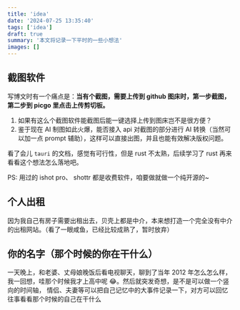 ```yaml
---
title: 'idea'
date: '2024-07-25 13:35:40'
tags: ['idea']
draft: true
summary: '本文将记录一下平时的一些小想法'
images: []
---
```


## 截图软件

写博文时有一个痛点是：**当有个截图，需要上传到 github 图床时，第一步截图，第二步到 picgo 里点击上传剪切板。**

1. 如果有这么个截图软件能截图后能一键选择上传到图床岂不是很方便？
2. 鉴于现在 AI 制图如此火爆，能否接入 api 对截图的部分进行 AI 转换（当然可以加一点 prompt 辅助），这样可以直接出图，并且也能有效解决版权问题。

看了会儿 `tauri` 的文档，感觉有可行性，但是 rust 不太熟，后续学习了 rust 再来看看这个想法怎么落地吧。

PS: 用过的 ishot pro、 shottr 都是收费软件，咱要做就做一个纯开源的~

## 个人出租

因为我自己有房子需要出租出去，贝壳上都是中介，本来想打造一个完全没有中介的出租网站。（看了一眼咸鱼，已经比较成熟了，暂时放弃）

## 你的名字（那个时候的你在干什么）

一天晚上，和老婆、丈母娘晚饭后看电视聊天，聊到了当年 2012 年怎么怎么样，我一回想，哇那个时候我才上高中呢 😂。然后就突发奇想，是不是可以做一个竖向的时间轴，
情侣、夫妻等可以把自己记忆中的大事件记录一下，对方可以回忆往事看看那个时候的自己在干什么
